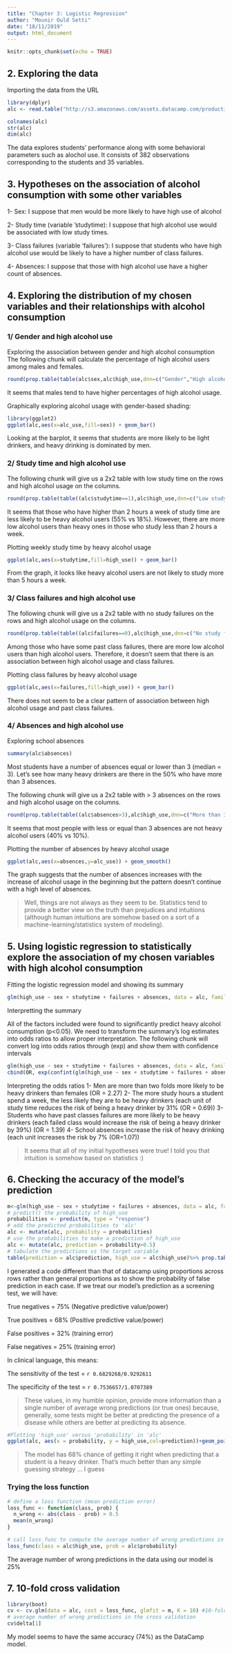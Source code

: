 ```yaml
---
title: "Chapter 3: Logistic Regression"
author: "Mounir Ould Setti"
date: "18/11/2019"
output: html_document
---
```


```r
knitr::opts_chunk$set(echo = TRUE)
```

## 2. Exploring the data

Importing the data from the URL
``` r
library(dplyr)
alc <- read.table("http://s3.amazonaws.com/assets.datacamp.com/production/course_2218/datasets/alc.txt",sep=",",header = TRUE)

colnames(alc)
str(alc)
dim(alc)
```

The data explores students' performance along with some behavioral parameters such as alochol use. It consists of 382 observations corresponding to the students and 35 variables.

## 3. Hypotheses on the association of alcohol consumption with some other variables

1- Sex: I suppose that men would be more likely to have high use of alcohol

2- Study time (variable 'studytime): I suppose that high alcohol use would be associated with low study times.

3- Class failures (variable 'failures'): I suppose that students who have high alcohol use would be likely to have a higher number of class failures.

4- Absences: I suppose that those with high alcohol use have a higher count of absences.

## 4. Exploring the distribution of my chosen variables and their relationships with alcohol consumption

### 1/ Gender and high alcohol use

Exploring the association between gender and high alcohol consumption
The following chunk will calculate the percentage of high alcohol users among males and females.

``` R
round(prop.table(table(alc$sex,alc$high_use,dnn=c("Gender","High alcohol use"))),2)
```
It seems that males tend to have higher percentages of high alcohol usage.

Graphically exploring alcohol usage with gender-based shading:

``` R
library(ggplot2)
ggplot(alc,aes(x=alc_use,fill=sex)) + geom_bar()
```

Looking at the barplot, it seems that students are more likely to be light drinkers, and heavy drinking is dominated by men.

### 2/ Study time and high alcohol use

The following chunk will give us a 2x2 table with low study time on the rows and high alcohol usage on the columns.

``` R
round(prop.table(table((alc$studytime==1),alc$high_use,dnn=c("Low study time","High alcohol use"))),2)
```

It seems that those who have higher than 2 hours a week of study time are less likely to be heavy alcohol users (55% vs 18%).
However, there are more low alcohol users than heavy ones in those who study less than 2 hours a week.

Plotting weekly study time by heavy alcohol usage

``` R
ggplot(alc,aes(x=studytime,fill=high_use)) + geom_bar()
```

From the graph, it looks like heavy alcohol users are not likely to study more than 5 hours a week.

### 3/ Class failures and high alcohol use

The following chunk will give us a 2x2 table with no study failures on the rows and high alcohol usage on the columns.

``` R
round(prop.table(table((alc$failures==0),alc$high_use,dnn=c("No study failures","High alcohol use"))),2)
```

Among those who have some past class failures, there are more low alcohol users than high alcohol users. Therefore, it doesn't seem that there is an association between high alcohol usage and class failures.


Plotting class failures by heavy alcohol usage

``` R
ggplot(alc,aes(x=failures,fill=high_use)) + geom_bar()
```

There does not seem to be a clear pattern of association between high alcohol usage and past class failures.

### 4/ Absences and high alcohol use
Exploring school absences
``` R
summary(alc$absences)
```
Most students have a number of absences equal or lower than 3 (median = 3).
Let's see how many heavy drinkers are there in the 50% who have more than 3 absences.

The following chunk will give us a 2x2 table with > 3 absences on the rows and high alcohol usage on the columns.

``` R
round(prop.table(table((alc$absences>3),alc$high_use,dnn=c("More than 3 absences","High alcohol use"))),2)
```
It seems that most people with less or equal than 3 absences are not heavy alcohol users (40% vs 10%).


Plotting the number of absences by heavy alcohol usage

``` R
ggplot(alc,aes(x=absences,y=alc_use)) + geom_smooth()
```

The graph suggests that the number of absences increases with the increase of alcohol usage in the beginning but the pattern doesn't continue with a high level of absences.

> Well, things are not always as they seem to be. Statistics tend to provide a better view on the truth than prejudices and intuitions (although human intuitions are somehow based on a sort of a machine-learning/statistics system of modeling).

## 5. Using logistic regression to statistically explore the association of my chosen variables with high alcohol consumption

Fitting the logistic regression model and showing its summary

``` R
glm(high_use ~ sex + studytime + failures + absences, data = alc, family = "binomial") %>% summary()
```

Interpretting the summary

All of the factors included were found to significantly predict heavy alcohol consumption (p<0.05).
We need to transform the summary's log estimates into odds ratios to allow proper interpretation.
The following chunk will convert log into odds ratios through (exp) and show them with confidence intervals

``` R
glm(high_use ~ sex + studytime + failures + absences, data = alc, family = "binomial") %>% coef() %>% exp() -> OR
cbind(OR, exp(confint(glm(high_use ~ sex + studytime + failures + absences, data = alc, family = "binomial"))))
```
Interpreting the odds ratios
1- Men are more than two folds more likely to be heavy drinkers than females (OR = 2.27)
2- The more study hours a student spend a week, the less likely they are to be heavy drinkers (each unit of study time reduces the risk of being a heavy drinker by 31% (OR = 0.69))
3- Students who have past classes failures are more likely to be heavy drinkers (each failed class would increase the risk of being a heavy drinker by 39%) (OR = 1.39)
4- School absences increase the risk of heavy drinking (each unit increases the risk by 7% (OR=1.07))

> It seems that all of my initial hypotheses were true! I told you that intuition is somehow based on statistics :)

## 6. Checking the accuracy of the model's prediction
``` R
m<-glm(high_use ~ sex + studytime + failures + absences, data = alc, family = "binomial")
# predict() the probability of high_use
probabilities <- predict(m, type = "response")
# add the predicted probabilities to 'alc'
alc <- mutate(alc, probability = probabilities)
# use the probabilities to make a prediction of high_use
alc <- mutate(alc, prediction = probability>0.5)
# tabulate the predictions vs the target variable 
table(prediction = alc$prediction, high_use = alc$high_use)%>% prop.table(margin = 1) %>% addmargins()
```

I generated a code different than that of datacamp using proportions across rows rather than general proportions as to show the probability of false prediction in each case.
If we treat our model's prediction as a screening test, we will have:

True negatives = 75% (Negative predictive value/power)

True positives = 68% (Positive predictive value/power)

False positives = 32% (training error)

False negatives = 25% (training error)

In clinical language, this means:

The sensitivity of the test = `r 0.6829268/0.9292611`

The specificity of the test = `r 0.7536657/1.0707389`

> These values, in my humble opinion, provide more information than a single number of average wrong predictions (or true ones) because, generally, some tests might be better at predicting the presence of a disease while others are better at predicting its absence.

``` R
#Plotting 'high_use' versus 'probability' in 'alc'
ggplot(alc, aes(x = probability, y = high_use,col=prediction))+geom_point()
```

> The model has 68% chance of getting it right when predicting that a student is a heavy drinker. That's much better than any simple guessing strategy ... I guess

### Trying the loss function

``` R
# define a loss function (mean prediction error)
loss_func <- function(class, prob) {
  n_wrong <- abs(class - prob) > 0.5
  mean(n_wrong)
}

# call loss_func to compute the average number of wrong predictions in the (training) data
loss_func(class = alc$high_use, prob = alc$probability)

```

The average number of wrong predictions in the data using our model is 25%

## 7. 10-fold cross validation

``` R
library(boot)
cv <- cv.glm(data = alc, cost = loss_func, glmfit = m, K = 10) #10-folds cv
# average number of wrong predictions in the cross validation
cv$delta[1]
```
My model seems to have the same accuracy (74%) as the DataCamp model.
